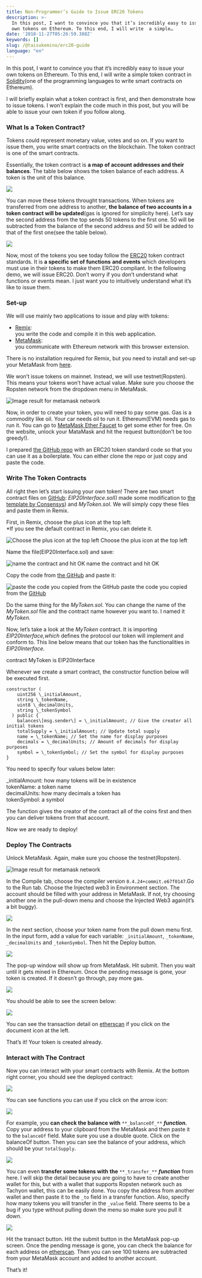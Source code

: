 ```yaml
---
title: Non-Programmer’s Guide to Issue ERC20 Tokens
description: >-
  In this post, I want to convince you that it’s incredibly easy to issue your
  own tokens on Ethereum. To this end, I will write  a simple…
date: '2018-11-27T05:26:59.388Z'
keywords: []
slug: /@taisukemino/erc20-guide
language: "en"
---
```


In this post, I want to convince you that it’s incredibly easy to issue your own tokens on Ethereum. To this end, I will write a simple token contract in [Solidity](https://solidity.readthedocs.io)(one of the programming languages to write smart contracts on Ethereum).

I will briefly explain what a token contract is first, and then demonstrate how to issue tokens. I won’t explain the code much in this post, but you will be able to issue your own token if you follow along.

### **What Is a Token Contract?**

Tokens could represent monetary value, votes and so on. If you want to issue them, you write smart contracts on the blockchain. The token contract is one of the smart contracts.

Essentially, the token contract is **a map of account addresses and their balances**. The table below shows the token balance of each address. A token is the unit of this balance.

![](https://cdn-images-1.medium.com/max/800/1*Zosd8Qv5zDm4LOGEp5V1oQ.png)

You can move these tokens throught transactions. When tokens are transferred from one address to another, **the balance of two accounts in a token contract will be updated**(gas is ignored for simplicity here). Let’s say the second address from the top sends 50 tokens to the first one. 50 will be subtracted from the balance of the second address and 50 will be added to that of the first one(see the table below).

![](https://cdn-images-1.medium.com/max/800/1*2J5R6-5sgzAZxcF7qJX80Q.png)

Now, most of the tokens you see today follow the [ERC20](https://github.com/ethereum/EIPs/blob/master/EIPS/eip-20.md) token contract standards. It is **a specific set of functions** **and events** which developers must use in their tokens to make them ERC20 compliant. In the following demo, we will issue ERC20. Don’t worry if you don’t understand what functions or events mean. I just want you to intuitively understand what it’s like to issue them.

### **Set-up**

We will use mainly two applications to issue and play with tokens:

*   [Remix](https://remix.ethereum.org/):   
    you write the code and compile it in this web application.
*   [MetaMask](https://metamask.io/):   
    you communicate with Ethereum network with this browser extension.

There is no installation required for Remix, but you need to install and set-up your MetaMask from [here](https://metamask.io/).

We won’t issue tokens on mainnet. Instead, we will use testnet(Ropsten). This means your tokens won’t have actual value. Make sure you choose the Ropsten network from the dropdown menu in MetaMask.

![Image result for metamask network](https://cdn-images-1.medium.com/max/800/1*hLnYVfWEnSaqyes7YcJA_g.png)

Now, in order to create your token, you will need to pay some gas. Gas is a commodity like oil. Your car needs oil to run it. Ethereum(EVM) needs gas to run it. You can go to [MetaMask Ether Faucet](https://faucet.metamask.io/) to get some ether for free. On the website, unlock your MataMask and hit the request button(don’t be too greedy!).

I prepared [the GitHub repo](https://github.com/TaiMino/ERC20_DEMO) with an ERC20 token standard code so that you can use it as a boilerplate. You can either clone the repo or just copy and paste the code.

### **Write The** Token Contracts

All right then let’s start issuing your own token! There are two smart contract files on [GitHub](https://github.com/TaiMino/ERC20_DEMO): _EIP20Interface.sol_(I made some modification to [the template by Consensys](https://github.com/ConsenSys/Tokens/tree/master/contracts/eip20)) and _MyToken.sol_. We will simply copy these files and paste them in Remix.

First, in Remix, choose the plus icon at the top left:  
\*If you see the default contract in Remix, you can delete it.

![Choose the plus icon at the top left](https://cdn-images-1.medium.com/max/800/1*aN0q-FnLcPDMPuPk6dDuaA.png)
Choose the plus icon at the top left

Name the file(EIP20Interface.sol) and save:

![name the contract and hit OK](https://cdn-images-1.medium.com/max/800/1*4urEgZLnmrx_Nr8YPPROIQ.png)
name the contract and hit OK

Copy the code from [the GitHub](https://github.com/TaiMino/ERC20_DEMO/blob/master/EIP20Interface.sol) and paste it:

![paste the code you copied from the [GitHub](https://github.com/TaiMino/ERC20_DEMO/blob/master/EIP20Interface.sol)](https://cdn-images-1.medium.com/max/800/1*KmkN1b4dCPvHuoM1-EjT5A.png)
paste the code you copied from the [GitHub](https://github.com/TaiMino/ERC20_DEMO/blob/master/EIP20Interface.sol)

Do the same thing for the _MyToken.sol_. You can change the name of the _MyToken.sol_ file and the contract name however you want to. I named it _MyToken_.

Now, let’s take a look at the _MyToken_ contract. It is importing _EIP20Interface,which_ defines the protocol our token will implement and conform to. This line below means that our token has the functionalities in _EIP20Interface_.

contract MyToken is EIP20Interface

Whenever we create a smart contract, the constructor function below will be executed first.

```
constructor (  
    uint256 \_initialAmount,  
    string \_tokenName,  
    uint8 \_decimalUnits,  
    string \_tokenSymbol  
  ) public {  
    balances\[msg.sender\] = \_initialAmount; // Give the creator all initial tokens  
    totalSupply = \_initialAmount; // Update total supply  
    name = \_tokenName; // Set the name for display purposes  
    decimals = \_decimalUnits; // Amount of decimals for display purposes  
    symbol = \_tokenSymbol; // Set the symbol for display purposes  
}
```

You need to specify four values below later:

\_initialAmount: how many tokens will be in existence  
tokenName: a token name  
decimalUnits: how many decimals a token has  
tokenSymbol: a symbol

The function gives the creator of the contract all of the coins first and then you can deliver tokens from that account.

Now we are ready to deploy!

### Deploy The Contracts

Unlock MetaMask. Again, make sure you choose the testnet(Ropsten).

![Image result for metamask network](https://cdn-images-1.medium.com/max/800/1*hLnYVfWEnSaqyes7YcJA_g.png)

In the Compile tab, choose the compiler version `0.4.24+commit.e67f0147`.Go to the Run tab. Choose the Injected web3 in Environment section. The account should be filled with your address in MetaMask. If not, try choosing another one in the pull-down menu and choose the Injected Web3 again(it’s a bit buggy).

![](https://cdn-images-1.medium.com/max/800/1*Tz3WIxmAwDvqop1lusKXww.png)

In the next section, choose your token name from the pull down menu first. In the input form, add a value for each variable: `_initialAmount`, `_tokenName`, `_decimalUnits` and `_tokenSymbol`. Then hit the Deploy button.

![](https://cdn-images-1.medium.com/max/800/1*JGWFd6ysawwzXUYEh2_ztw.png)

The pop-up window will show up from MetaMask. Hit submit. Then you wait until it gets mined in Ethereum. Once the pending message is gone, your token is created. If it doesn’t go through, pay more gas.

![](https://cdn-images-1.medium.com/max/800/1*CRrn5ZXaX3UXqI4l-TqWSg.png)

You should be able to see the screen below:

![](https://cdn-images-1.medium.com/max/800/1*HQ-ogI64K_Dr0K3I3krxdQ.png)

You can see the transaction detail on [etherscan](https://ropsten.etherscan.io/) if you click on the document icon at the left.

That’s it! Your token is created already.

### Interact with The Contract

Now you can interact with your smart contracts with Remix. At the bottom right corner, you should see the deployed contract:

![](https://cdn-images-1.medium.com/max/800/1*17_bfHGIlqMv3gUnJ6Owgg.png)

You can see functions you can use if you click on the arrow icon:

![](https://cdn-images-1.medium.com/max/800/1*y2-vEEL2HNPclBN0HNLsKw.png)

For example, you **can check the balance with** `**_balanceOf_**` **_function._** Copy your address to your clipboard from the MetaMask and then paste it to the `balanceOf` field. Make sure you use a double quote. Click on the balanceOf button. Then you can see the balance of your address, which should be your `totalSupply`.

![](https://cdn-images-1.medium.com/max/800/1*RsJxJlNJDm1lPyKxLMT8cg.png)

You can even **transfer some tokens with** **the** `**_transfer_**` **_function_** from here. I will skip the detail because you are going to have to create another wallet for this, but with a wallet that supports Ropsten network such as Tachyon wallet, this can be easily done. You copy the address from another wallet and then paste it to the `_to` field in a transfer function. Also, specify how many tokens you will transfer in the `_value` field. There seems to be a bug if you type without pulling down the menu so make sure you pull it down.

![](https://cdn-images-1.medium.com/max/800/1*0lEW_-cas8JTkQS2rJ25tw.png)

Hit the transact button. Hit the submit button in the MetaMask pop-up screen. Once the pending message is gone, you can check the balance for each address on [etherscan](https://ropsten.etherscan.io/). Then you can see 100 tokens are subtracted from your MetaMask account and added to another account.

That’s it!
